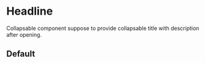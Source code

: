
<Meta title="Atomic Design/Moleculs/Collapsable" />

# Headline

Collapsable component suppose to provide collapsable title with description after opening.

## Default

<Canvas>
  <Story name="default">
    <Collapsable
      elements={[
        { title: 'Lorem ipsum dolor sit amet?', description: 'Lorem ipsum dolor sit amet' },
        { title: 'Lorem ipsum dolor sit amet?', description: 'Lorem ipsum dolor sit amet' },
        { title: 'Lorem ipsum dolor sit amet?', description: 'Lorem ipsum dolor sit amet' },
        { title: 'Lorem ipsum dolor sit amet?', description: 'Lorem ipsum dolor sit amet' },
        { title: 'Lorem ipsum dolor sit amet?', description: 'Lorem ipsum dolor sit amet' },
        { title: 'Lorem ipsum dolor sit amet?', description: 'Lorem ipsum dolor sit amet' },
      ]} />
  </Story>
</Canvas>
